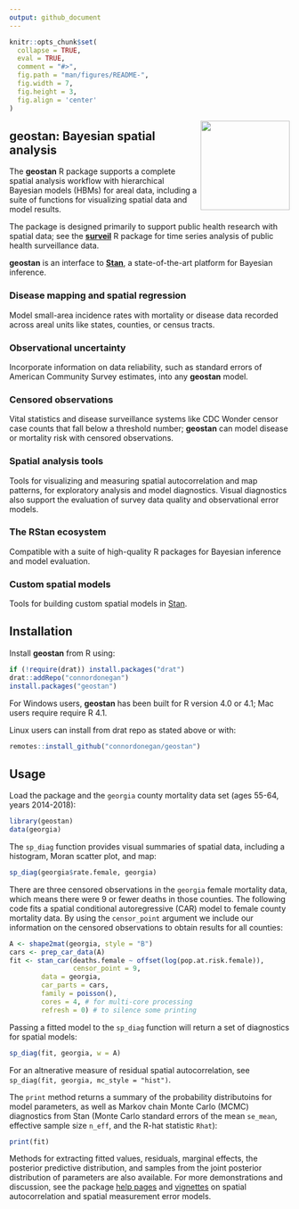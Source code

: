 ```yaml
---
output: github_document
---
```


<!-- README.md is generated from README.Rmd. Please edit that file -->

```r
knitr::opts_chunk$set(
  collapse = TRUE,
  eval = TRUE,
  comment = "#>",
  fig.path = "man/figures/README-",
  fig.width = 7,
  fig.height = 3,
  fig.align = 'center'
)
```

<img src="man/figures/logo.png" align="right" width="160" />

## geostan: Bayesian spatial analysis

The **geostan** R package supports a complete spatial analysis
workflow with hierarchical Bayesian models (HBMs) for areal
data, including a suite of functions for visualizing spatial data and model results.

The package is designed primarily to support public health research with spatial data;
see the [**surveil**](https://connordonegan.github.io/surveil/) R package for time series analysis of public health surveillance data.

**geostan** is an interface to [**Stan**](https://mc-stan.org), a state-of-the-art platform for Bayesian inference. 

### Disease mapping and spatial regression

Model small-area incidence rates with mortality or disease data recorded across areal units like states, counties, or census tracts.

### Observational uncertainty 

Incorporate information on data reliability, such as standard errors of American Community Survey estimates, into any **geostan** model.

### Censored observations

Vital statistics and disease surveillance systems like CDC Wonder censor case counts that fall below a threshold number; **geostan** can model disease or mortality risk with censored observations.

### Spatial analysis tools

Tools for visualizing and measuring spatial autocorrelation and map patterns, for exploratory analysis and model diagnostics. Visual diagnostics also support the evaluation of survey data quality and observational error models.

### The RStan ecosystem

Compatible with a suite of high-quality R packages for Bayesian inference and model evaluation.

### Custom spatial models

Tools for building custom spatial models in [Stan](https://mc-stan.org/).

## Installation

Install **geostan** from R using:

``` r
if (!require(drat)) install.packages("drat")
drat::addRepo("connordonegan")
install.packages("geostan")
```

For Windows users, **geostan** has been built for R version 4.0 or 4.1; Mac users require require R 4.1.

Linux users can install from drat repo as stated above or with:

``` r
remotes::install_github("connordonegan/geostan")
```

## Usage

Load the package and the `georgia` county mortality data set (ages 55-64, years 2014-2018):
```r
library(geostan)
data(georgia)
```

The `sp_diag` function provides visual summaries of spatial data, including a histogram, Moran scatter plot, and map:

```r
sp_diag(georgia$rate.female, georgia)
```

There are three censored observations in the `georgia` female mortality data, which means there were 9 or fewer deaths in those counties. The following code fits a spatial conditional autoregressive (CAR) model to female county mortality data. By using the `censor_point` argument we include our information on the censored observations to obtain results for all counties:

```r
A <- shape2mat(georgia, style = "B")
cars <- prep_car_data(A)
fit <- stan_car(deaths.female ~ offset(log(pop.at.risk.female)),
                censor_point = 9,
		data = georgia,
		car_parts = cars,
		family = poisson(),
		cores = 4, # for multi-core processing
		refresh = 0) # to silence some printing
```
Passing a fitted model to the `sp_diag` function will return a set of diagnostics for spatial models:
```r
sp_diag(fit, georgia, w = A)
```
For an altnerative measure of residual spatial autocorrelation, see `sp_diag(fit, georgia, mc_style = "hist")`.

The `print` method returns a summary of the probability distributoins for model parameters, as well as Markov chain Monte Carlo (MCMC) diagnostics from Stan (Monte Carlo standard errors of the mean `se_mean`, effective sample size `n_eff`, and the R-hat statistic `Rhat`):

```r
print(fit)
```

Methods for extracting fitted values, residuals, marginal effects, the posterior predictive distribution, and samples from the joint posterior distribution of parameters are also available. For more demonstrations and discussion, see the package [help pages](https://connordonegan.github.io/geostan/reference/index.html) and [vignettes](https://connordonegan.github.io/geostan/articles/index.html) on spatial autocorrelation and spatial measurement error models.

